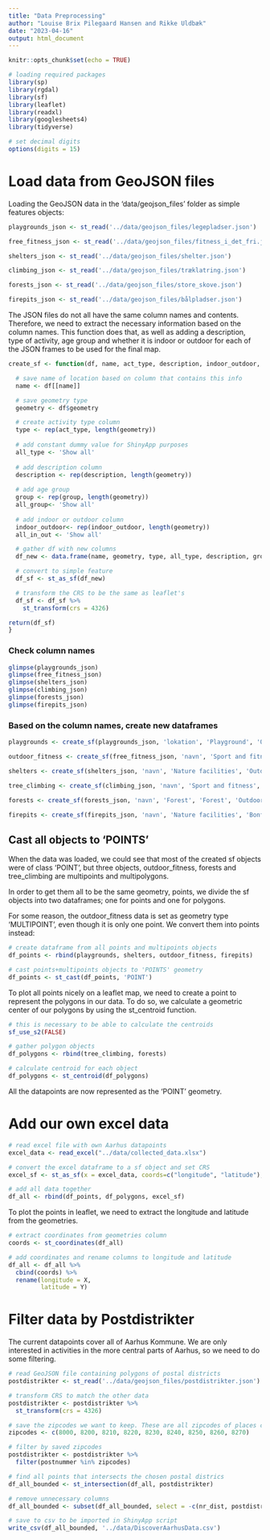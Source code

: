 ```yaml
---
title: "Data Preprocessing"
author: "Louise Brix Pilegaard Hansen and Rikke Uldbæk"
date: "2023-04-16"
output: html_document
---
```


```r
knitr::opts_chunk$set(echo = TRUE)
```

```r
# loading required packages
library(sp)
library(rgdal)
library(sf)
library(leaflet)
library(readxl)
library(googlesheets4)
library(tidyverse)

# set decimal digits
options(digits = 15)
```

# Load data from GeoJSON files

Loading the GeoJSON data in the 'data/geojson_files' folder as simple features objects:

```r
playgrounds_json <- st_read('../data/geojson_files/legepladser.json')

free_fitness_json <- st_read('../data/geojson_files/fitness_i_det_fri.json')

shelters_json <- st_read('../data/geojson_files/shelter.json')

climbing_json <- st_read('../data/geojson_files/træklatring.json')

forests_json <- st_read('../data/geojson_files/store_skove.json')

firepits_json <- st_read('../data/geojson_files/bålpladser.json')
```

The JSON files do not all have the same column names and contents. Therefore, we need to extract the necessary information based on the column names. This function does that, as well as adding a description, type of activity, age group and whether it is indoor or outdoor for each of the JSON frames to be used for the final map.

```r
create_sf <- function(df, name, act_type, description, indoor_outdoor, group){

  # save name of location based on column that contains this info
  name <- df[[name]]

  # save geometry type 
  geometry <- df$geometry

  # create activity type column
  type <- rep(act_type, length(geometry))
  
  # add constant dummy value for ShinyApp purposes
  all_type <- 'Show all'
  
  # add description column
  description <- rep(description, length(geometry))
  
  # add age group
  group <- rep(group, length(geometry))
  all_group<- 'Show all'
  
  # add indoor or outdoor column
  indoor_outdoor<- rep(indoor_outdoor, length(geometry))
  all_in_out <- 'Show all'

  # gather df with new columns
  df_new <- data.frame(name, geometry, type, all_type, description, group, all_group, indoor_outdoor, all_in_out)

  # convert to simple feature
  df_sf <- st_as_sf(df_new)

  # transform the CRS to be the same as leaflet's 
  df_sf <- df_sf %>% 
    st_transform(crs = 4326)

return(df_sf)
}
```

### Check column names

```r
glimpse(playgrounds_json)
glimpse(free_fitness_json)
glimpse(shelters_json)
glimpse(climbing_json)
glimpse(forests_json)
glimpse(firepits_json)
```

### Based on the column names, create new dataframes
```r
playgrounds <- create_sf(playgrounds_json, 'lokation', 'Playground', 'Outdoor playground', 'Outdoor', 'Children')

outdoor_fitness <- create_sf(free_fitness_json, 'navn', 'Sport and fitness','Outdoor fitness facilities', 'Outdoor', 'Adults')

shelters <- create_sf(shelters_json, 'navn', 'Nature facilities', 'Outdoor shelter', 'Outdoor', 'Both children and adults')

tree_climbing <- create_sf(climbing_json, 'navn', 'Sport and fitness', 'Tree climbing', 'Outdoor', 'Both children and adults')

forests <- create_sf(forests_json, 'navn', 'Forest', 'Forest', 'Outdoor', 'Both children and adults')

firepits <- create_sf(firepits_json, 'navn', 'Nature facilities', 'Bonfire pit in forest', 'Outdoor', 'Both children and adults')
```

## Cast all objects to 'POINTS'

When the data was loaded, we could see that most of the created sf objects were of class 'POINT', but three objects, outdoor_fitness, forests and tree_climbing are multipoints and multipolygons.

In order to get them all to be the same geometry, points, we divide the sf objects into two dataframes; one for points and one for polygons.

For some reason, the outdoor_fitness data is set as geometry type 'MULTIPOINT', even though it is only one point. We convert them into points instead:

```r
# create dataframe from all points and multipoints objects
df_points <- rbind(playgrounds, shelters, outdoor_fitness, firepits)

# cast points+multipoints objects to 'POINTS' geometry
df_points <- st_cast(df_points, 'POINT')
```

To plot all points nicely on a leaflet map, we need to create a point to represent the polygons in our data. To do so, we calculate a geometric center of our polygons by using the st_centroid function.

```r
# this is necessary to be able to calculate the centroids
sf_use_s2(FALSE)

# gather polygon objects
df_polygons <- rbind(tree_climbing, forests)

# calculate centroid for each object
df_polygons <- st_centroid(df_polygons)
```

All the datapoints are now represented as the 'POINT' geometry.

# Add our own excel data
```r
# read excel file with own Aarhus datapoints
excel_data <- read_excel("../data/collected_data.xlsx")

# convert the excel dataframe to a sf object and set CRS
excel_sf <- st_as_sf(x = excel_data, coords=c("longitude", "latitude"), crs = 4326) # use longitude and latitude columns as geometry
```

```r
# add all data together
df_all <- rbind(df_points, df_polygons, excel_sf)
```

To plot the points in leaflet, we need to extract the longitude and latitude from the geometries.

```r
# extract coordinates from geometries column
coords <- st_coordinates(df_all)

# add coordinates and rename columns to longitude and latitude
df_all <- df_all %>% 
  cbind(coords) %>% 
  rename(longitude = X,
         latitude = Y)
```


# Filter data by Postdistrikter

The current datapoints cover all of Aarhus Kommune. We are only interested in activities in the more central parts of Aarhus, so we need to do some filtering. 

```r
# read GeoJSON file containing polygons of postal districts
postdistrikter <- st_read('../data/geojson_files/postdistrikter.json')

# transform CRS to match the other data
postdistrikter <- postdistrikter %>% 
  st_transform(crs = 4326)

# save the zipcodes we want to keep. These are all zipcodes of places close to Aarhus center. They are Aarhus C, Aarhus N, Aarhus V, Brabrand, Åbyhøj, Risskov, Egå, Viby J and Højbjerg.
zipcodes <- c(8000, 8200, 8210, 8220, 8230, 8240, 8250, 8260, 8270)

# filter by saved zipcodes
postdistrikter <- postdistrikter %>% 
  filter(postnummer %in% zipcodes)

# find all points that intersects the chosen postal districs
df_all_bounded <- st_intersection(df_all, postdistrikter)
```


```r
# remove unnecessary columns
df_all_bounded <- subset(df_all_bounded, select = -c(nr_dist, postdistrikt, postnummer, mi_style, mi_prinx, geometry))

# save to csv to be imported in ShinyApp script
write_csv(df_all_bounded, '../data/DiscoverAarhusData.csv')
```

